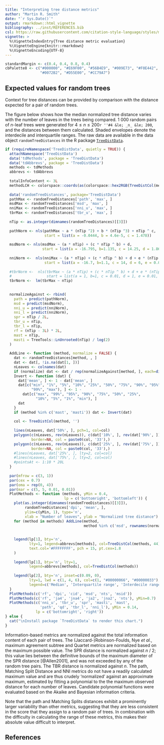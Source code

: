 ```yaml
---
title: "Interpreting tree distance metrics"
author: "Martin R. Smith"
date: "`r Sys.Date()`"
output: rmarkdown::html_vignette
bibliography: ../inst/REFERENCES.bib
csl: https://raw.githubusercontent.com/citation-style-language/styles/master/apa-old-doi-prefix.csl
vignette: >
  %\VignetteIndexEntry{Tree distance metric evaluation}
  %\VignetteEngine{knitr::rmarkdown}
  %\VignetteEncoding{UTF-8}
---
```


```r
standardMargin <- c(0.4, 0.4, 0.8, 0.4)
cbPalette8 <- c("#000000", "#E69F00", "#56B4E9", "#009E73", "#F0E442",
                "#0072B2", "#D55E00", "#CC79A7")
```

## Expected values for random trees

Context for tree distances can be provided by comparison with the
distance expected for a pair of random trees. 

The figure below shows how the median normalized tree distance varies with the 
number of leaves in the trees being compared.
1&nbsp;000 random pairs of _n_-leaf trees were generated for
$4 \leq n \leq 200$`r ''#4 &le; _n_ &le; 200`,
and the distances between them calculated.
Shaded envelopes denote the interdecile and interquartile ranges.
The raw data are available in the data object 
`randomTreeDistances` in the R package
[`TreeDistData`](https://ms609.github.io/TreeDistData).


```R
if (requireNamespace('TreeDistData', quietly = TRUE)) {
  attachNamespace('TreeDistData')
  data('tdMethods', package = 'TreeDistData')
  data('tdAbbrevs', package = 'TreeDistData')
  methods <- tdMethods
  abbrevs <- tdAbbrevs
  
  totalInfoContent <- 3L
  methodLCH <- colorspace::coords(as(colorspace::hex2RGB(TreeDistCol(methods)), 'polarLUV'))
  
  data('randomTreeDistances', package='TreeDistData')
  pathMax <- randomTreeDistances['path', 'max', ]
  msdMax <- randomTreeDistances['msd', 'max', ]
  nniMax <- randomTreeDistances['nni_u', 'max', ]
  tbrMax <- randomTreeDistances['tbr_u', 'max', ]
  
  nTip <- as.integer(dimnames(randomTreeDistances)[[3]])
  
  pathNorm <- nls(pathMax ~ a * (nTip ^2) + b * (nTip ^3) + nTip ^ c,
                  start = list(a = -0.0444, b = 4.6e-5, c = 1.478))
  
  msdNorm <- nls(msdMax ~ (a * nTip) + (c * nTip ^ b) + d,
                 start = list(a = -16.795, b=1.135, c = 14.25, d = 1.86))
  
  nniNorm <-  nls(nniMax ~ (a * nTip) + (c * nTip ^ b) + d + e * (nTip ^2) + f * (nTip ^3),
                  start = list(a = -16.7, b=1.1, c = 14, d = 6, e = 0.01, f = 0.01))
  
  #tbrNorm <-  nls(tbrMax ~ (a * nTip) + (c * nTip ^ b) + d + e * (nTip ^2) + f * (nTip ^3),
  #                start = list(a = 1, b=1, c = 0.01, d = 1, e = 0.01, f = 0.01))
  tbrNorm <-  lm(tbrMax ~ nTip)
  
  
  normalizeAgainst <- rbind(
    path = predict(pathNorm),
    msd = predict(msdNorm),
    nni_u = predict(nniNorm),
    nni_l = predict(nniNorm),
    spr = nTip / 2L,
    tbr_u = nTip,
    tbr_l = nTip,
    rf = (nTip - 3L) * 2L,
    mast = nTip,
    masti = TreeTools::LnUnrooted(nTip) / log(2)
  )
  
  AddLine <- function (method, normalize = FALSE) {
    dat <- randomTreeDistances[method, , ]
    dat <- dat[, !is.na(dat[1, ])]
    nLeaves <- colnames(dat)
    if (normalize) dat <- dat / rep(normalizeAgainst[method, ], each=dim(dat)[1L])
    Invert <- function (dat) {
      dat['mean', ] <- 1 - dat['mean', ]
      dat[c("min", "1%", "5%", "10%", "25%", "50%", "75%", "90%", "95%", 
            "99%", "max"), ] <- 1 - 
        dat[c("max", "99%", "95%", "90%", "75%", "50%", "25%", 
              "10%", "5%", "1%", "min"), ]
      dat
    }
    if (method %in% c('mast', 'masti')) dat <- Invert(dat)
    
    col <- TreeDistCol(method, '')
    
    lines(nLeaves, dat['50%', ], pch=1, col=col)
    polygon(c(nLeaves, rev(nLeaves)), c(dat['10%', ], rev(dat['90%', ])),
            border=NA, col = paste0(col, '33'),)
    polygon(c(nLeaves, rev(nLeaves)), c(dat['25%', ], rev(dat['75%', ])),
            border=NA, col = paste0(col, '33'),)
    #lines(nLeaves, dat['25%', ], lty=2, col=col)
    #lines(nLeaves, dat['75%', ], lty=2, col=col)
    #pointsAt <- 1:10 * 20L
  }
  
  par(mfrow = c(3, 1))
  par(cex = 0.7)
  par(oma = rep(0, 4))
  par(mar = c(5, 5, 0.01, 0.01))
  PlotMethods <- function (methods, yMin = 0.4,
                           lp = c('bottomright', 'bottomleft')) {
    plot(as.integer(dimnames(randomTreeDistances)[[3]]),
         randomTreeDistances['dpi', 'mean', ],
         ylim=c(yMin, 1), type='n',
         xlab = "Number of leaves", ylab = "Normalized tree distance")
    for (method in methods) AddLine(method, 
                                    method %in% c('msd', rownames(normalizeAgainst)))
    
    
    legend(lp[1], bty='n',
           lty=1, legend=abbrevs[methods], col=TreeDistCol(methods, 44),
           text.col='#FFFFFFFF', pch = 15, pt.cex=1.8
    )
    
    legend(lp[1], bty='n', lty=1, 
           legend=abbrevs[methods], col=TreeDistCol(methods))
    
    legend(lp[2], bty='n', inset=c(0.09, 0),
           lty=1, lwd = c(1, 4, 6), col=c(1, "#00000066", "#00000033"),
           legend=c('Median', 'Interquartile range', 'Interdecile range'))
  }
  PlotMethods(c('rf', 'dpi', 'cid', 'msd', 'nts', 'msid'))
  PlotMethods(c('rf', 'ja4', 'jna4', 'ja2', 'jna2', 'nts'), yMin=0.7)
  PlotMethods(c('nni_u', 'tbr_u', 'spr', 'masti', 'mast',
                'path', 'qd', 'tbr_l', 'nni_l'), yMin = 0.14, 
              lp = c('bottomright', 'right'))
} else {
  cat("\nInstall package `TreeDistData` to render this chart.")
}
```


Information-based metrics are normalized against the total information content 
of each pair of trees. 
The (Jaccard-)Robinson-Foulds, Nye _et al._, maximum agreement subtree and 
Quartet metrics are normalized based on the maximum possible value. 
The SPR distance is normalized against _n_ / 2; this value lies between the 
definitive bounds of the maximum diameter of the SPR distance [@Allen2001],
and was not exceeded by any of the random tree pairs.  The TBR distance is 
normalized against _n_.
The path, Matching Split Distance and NNI metrics do not have a readily
calculated maximum value and are thus crudely 'normalized' against an
approximate maximum, estimated by fitting a polynomial to the the maximum 
observed distance for each number of leaves.  Candidate polynomial functions
were evaluated based on the Akaike and Bayesian information criteria.

Note that the path and Matching Splits distances exhibit a prominently larger 
variability than other metrics, suggesting that they are less consistent in the
score that they assign to a random pair of trees.  In combination with the 
difficulty in calculating the range of these metrics, this makes their 
absolute value difficult to interpret.

## References

